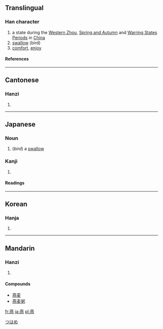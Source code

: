 {{see|鷰}}

==Translingual==
{{Han stroke|[[Image:燕-order.gif]]}}
===Han character===
{{Han char|rn=86|rad=火|as=12|sn=16|four=4433<sub>1</sub>|canj=廿中心火 (TLPF)}}
# a state during the [[w:Western Zhou|Western Zhou]], [[w:Spring and Autumn|Spring and Autumn]] and [[w:Warring States Period|Warring States Periods]] in [[China]]
# [[swallow]] (bird)
# [[comfort]], [[enjoy]]
====References====
{{Han ref|kx=0683.160|dkj=19429|dj=1095.130|hdz=32239.060|uh=71D5|ud=29141|bh=BF50|bd=48976}}

----

==Cantonese==
===Hanzi===
{{yue-hanzi|jyut=|y=[[yin1]], [[yin3]]}}
# {{defn|Cantonese}}

----
==Japanese==
===Noun===
{{ja-noun|k|hira=つばめ|rom=tsubame|hidx=つはめ}}
#(''bird'') a [[swallow]]
[[Category:ja:Birds|つはめ]]

===Kanji===
{{ja-kanji|grade=|rs=火12}}
# {{defn|Japanese}} 
====Readings====
{{ja-readings|on=[[えん]] (en)|kun=[[つばめ]] (tsubame)}}

----

==Korean==
===Hanja===
{{ko-hanja|hangeul=연|eumhun=|rv=yeon|mr=yŏn|y=yen}}
# {{defn|Korean}}

----
==Mandarin==
===Hanzi===
{{cmn-hanzi|pin=[[yān]] ([[yan1]]), [[yàn]] ([[yan4]])|wg=[[yen1|yen<sup>1</sup>]], [[yen4|yen<sup>4</sup>]]}}
# {{defn|Mandarin}}
====Compounds====
*[[燕麦]]
*[[燕麦粥]]

[[fr:燕]]
[[ja:燕]]
[[pl:燕]]